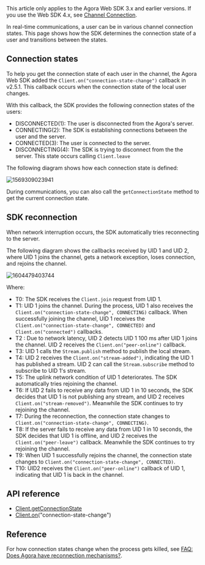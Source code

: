 <PlatformWrapper platform="web">

<div class="alert info">This article only applies to the Agora Web SDK 3.x and earlier versions. If you use the Web SDK 4.x, see <a href="./channel_connection_web_ng?platform=Web">Channel Connection</a>.</div>

In real-time communications, a user can be in various channel connection states. This page shows how the SDK determines the connection state of a user and transitions between the states.

## Connection states

To help you get the connection state of each user in the channel, the Agora Web SDK added the `Client.on("connection-state-change")` callback in v2.5.1. This callback occurs when the connection state of the local user changes. 

With this callback, the SDK provides the following connection states of the users:

- DISCONNECTED(1): The user is disconnected from the Agora's server.
- CONNECTING(2): The SDK is establishing connections between the user and the server.
- CONNECTED(3): The user is connected to the server.
- DISCONNECTING(4): The SDK is trying to disconnect from the the server. This state occurs calling `Client.leave`

The following diagram shows how each connection state is defined:

![1569309023941](https://web-cdn.agora.io/docs-files/1569309023941)

During communications, you can also call the `getConnectionState` method to get the current connection state.

## SDK reconnection

When network interruption occurs, the SDK automatically tries reconnecting to the server.

The following diagram shows the callbacks received by UID 1 and UID 2, where UID 1 joins the channel, gets a network exception, loses connection, and rejoins the channel.

![1604479403744](https://web-cdn.agora.io/docs-files/1604479403744)

Where:

- T0: The SDK receives the `Client.join` request from UID 1.
- T1: UID 1 joins the channel. During the process, UID 1 also receives the `Client.on("connection-state-change", CONNECTING)` callback. When successfully joining the channel, UID 1 receives the `Client.on("connection-state-change", CONNECTED)` and `Client.on("connected")` callbacks.
- T2 : Due to network latency, UID 2 detects UID 1 100 ms after UID 1 joins the channel. UID 2 receives the `Client.on("peer-online")` callback.
- T3: UID 1 calls the `Stream.publish` method to publish the local stream.
- T4: UID 2 receives the `Client.on("stream-added")`, indicating the UID 1 has published a stream. UID 2 can call the `Stream.subscribe` method to subscribe to UID 1's stream.
- T5: The uplink network condition of UID 1 deteriorates. The SDK automatically tries rejoining the channel.
- T6: If UID 2 fails to receive any data from UID 1 in 10 seconds, the SDK decides that UID 1 is not publishing any stream, and UID 2 receives `Client.on("stream-removed")`. Meanwhile the SDK continues to try rejoining the channel.
- T7: During the reconnection, the connection state changes to `Client.on("connection-state-change", CONNECTING)`.
- T8: If the server fails to receive any data from UID 1 in 10 seconds, the SDK decides that UID 1 is offline, and UID 2 receives the `Client.on("peer-leave")` callback. Meanwhile the SDK continues to try rejoining the channel.
- T9: When UID 1 successfully rejoins the channel, the connection state changes to `Client.on("connection-state-change", CONNECTED)`.
- T10: UID2 receives the `Client.on("peer-online")` callback of UID 1, indicating that UID 1 is back in the channel.


## API reference

- [Client.getConnectionState](./API%20Reference/web/interfaces/agorartc.client.html#getconnectionstate)
- [Client.on](./API%20Reference/web/interfaces/agorartc.client.html#on)("connection-state-change")

## Reference

For how connection states change when the process gets killed, see [FAQ: Does Agora have reconnection mechanisms?](https://docs.agora.io/en/faq/sdk_behavior).

</PlatformWrapper>